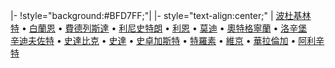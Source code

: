 <noinclude>{{fb start}}</noinclude>
|-
!style="background:#BFD7FF;"|{{Tnavbar-header|[[2009年挪威足球超級聯賽|2009年]][[挪威足球超級聯賽]]|2009挪超}}
{{fb inner start}}
|- style="text-align:center;"
|
[[波杜基林特足球俱樂部|波杜基林特]]&nbsp;•
[[白蘭恩足球俱樂部|白蘭恩]]&nbsp;•
[[費德列斯達足球俱樂部|費德列斯達]]&nbsp;•
[[利尼史特朗足球俱樂部|利尼史特朗]]&nbsp;•
[[利恩足球俱樂部|利恩]]&nbsp;•
[[莫迪足球俱樂部|莫迪]]&nbsp;•
[[奧特格寧蘭足球會|奧特格寧蘭]]&nbsp;•
[[洛辛堡足球俱樂部|洛辛堡]]<br>
[[辛迪夫佐特足球會|辛迪夫佐特]]&nbsp;•
[[史達比克足球俱樂部|史達比克]]&nbsp;•
[[史達足球會|史達]]&nbsp;•
[[史卓加斯特足球俱樂部|史卓加斯特]]&nbsp;•
[[特林素足球俱樂部|特羅素]]&nbsp;•
[[維京足球俱樂部|維京]]&nbsp;•
[[華拉倫加足球俱樂部|華拉倫加]]&nbsp;•
[[阿里辛特足球俱樂部|阿利辛特]]
{{fb inner end}}
<noinclude>{{fb end}}{{using fb}}</noinclude>